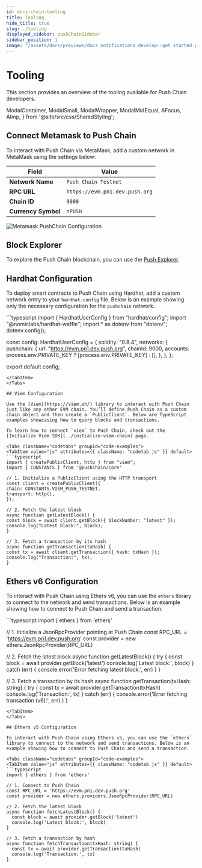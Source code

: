 ```yaml
---
id: docs-chain-tooling
title: Tooling
hide_title: true
slug: ./tooling
displayed_sidebar: pushChainSidebar
sidebar_position: 1
image: "/assets/docs/previews/docs_notifications_develop--get_started.png"
---
```


# Tooling

This section provides an overview of the tooling available for Push Chain developers.

<head>
  <title>{`Start Building | Push Notifications | Push Documentation`}</title>
</head>

  ModalContainer,
  ModalSmall,
  ModalWrapper,
  ModalMidEqual,
  AFocus,
  AImp,
} from '@site/src/css/SharedStyling';

## Connect Metamask to Push Chain

To interact with Push Chain via MetaMask, add a custom network in MetaMask using the settings below:

| Field           | Value                        |
| --------------- | ---------------------------- |
| **Network Name**      | `Push Chain Testnet` |
| **RPC URL**           | `https://evm.pn1.dev.push.org`   |
| **Chain ID**          | `9000`                           |
| **Currency Symbol**   | `nPUSH`                           |

![Metamask PushChain Configuration](../images/Metamask-Push-Chain.png)

## Block Explorer

To explore the Push Chain blockchain, you can use the [Push Explorer](https://explorer.dev.push.org/).

## Hardhat Configuration

To deploy smart contracts to Push Chain using Hardhat, add a custom network entry to your `hardhat.config` file. Below is an example showing only the necessary configuration for the `pushchain` network.

<Tabs className="codetabs" groupId="code-examples">
  <TabItem value="js" attributes={{ className: "codetab js" }} default>
  ```typescript
  import { HardhatUserConfig } from "hardhat/config";
  import "@nomiclabs/hardhat-waffle";
  import * as dotenv from "dotenv";
  dotenv.config();

  const config: HardhatUserConfig = {
    solidity: "0.8.4",
    networks: {
      pushchain: {
        url: "https://evm.pn1.dev.push.org",
        chainId: 9000,
        accounts: process.env.PRIVATE_KEY ? [process.env.PRIVATE_KEY] : [],
      },
    },
  };

  export default config;
  ```
  </TabItem>
</Tabs>

## Viem Configuration

Use the [Viem](https://viem.sh/) library to interact with Push Chain just like any other EVM chain. You’ll define Push Chain as a custom chain object and then create a `PublicClient`. Below are TypeScript examples showcasing how to query blocks and transactions.

To learn how to connect `viem` to Push Chain, check out the [Initialize Viem SDK](../initialize-viem-chain) page.

<Tabs className="codetabs" groupId="code-examples">
<TabItem value="js" attributes={{ className: "codetab js" }} default>
```typescript
import { createPublicClient, http } from "viem";
import { CONSTANTS } from '@pushchain/core'

// 1. Initialize a PublicClient using the HTTP transport
const client = createPublicClient({
  chain: CONSTANTS.VIEM_PUSH_TESTNET,
  transport: http(),
});

// 2. Fetch the latest block
async function getLatestBlock() {
  const block = await client.getBlock({ blockNumber: "latest" });
  console.log("Latest block:", block);
}

// 3. Fetch a transaction by its hash
async function getTransaction(txHash) {
  const tx = await client.getTransaction({ hash: txHash });
  console.log("Transaction:", tx);
}
```
  </TabItem>
</Tabs>

## Ethers v6 Configuration

To interact with Push Chain using Ethers v6, you can use the `ethers` library to connect to the network and send transactions. Below is an example showing how to connect to Push Chain and send a transaction.

<Tabs className="codetabs" groupId="code-examples">
<TabItem value="js" attributes={{ className: "codetab js" }} default>
```typescript
import { ethers } from 'ethers'

// 1. Initialize a JsonRpcProvider pointing at Push Chain
const RPC_URL = 'https://evm.pn1.dev.push.org'
const provider = new ethers.JsonRpcProvider(RPC_URL)

// 2. Fetch the latest block
async function getLatestBlock() {
  try {
    const block = await provider.getBlock('latest')
    console.log('Latest block:', block)
  } catch (err) {
    console.error('Error fetching latest block:', err)
  }
}

// 3. Fetch a transaction by its hash
async function getTransaction(txHash: string) {
  try {
    const tx = await provider.getTransaction(txHash)
    console.log('Transaction:', tx)
  } catch (err) {
    console.error('Error fetching transaction (v6):', err)
  }
}
```
</TabItem>
</Tabs>

## Ethers v5 Configuration

To interact with Push Chain using Ethers v5, you can use the `ethers` library to connect to the network and send transactions. Below is an example showing how to connect to Push Chain and send a transaction.

<Tabs className="codetabs" groupId="code-examples">
<TabItem value="js" attributes={{ className: "codetab js" }} default>
```typescript
import { ethers } from 'ethers'

// 1. Connect to Push Chain
const RPC_URL = 'https://evm.pn1.dev.push.org'
const provider = new ethers.providers.JsonRpcProvider(RPC_URL)

// 2. Fetch the latest block
async function fetchLatestBlock() {
  const block = await provider.getBlock('latest')
  console.log('Latest block:', block)
}

// 3. Fetch a transaction by hash
async function fetchTransaction(txHash: string) {
  const tx = await provider.getTransaction(txHash)
  console.log('Transaction:', tx)
}
```
</TabItem>
</Tabs>
